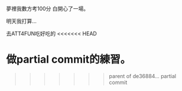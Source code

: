 夢裡我數方考100分
白開心了一場。

明天我打算...


去ATT4FUN吃好吃的
<<<<<<< HEAD


做partial commit的練習。
=======
>>>>>>> parent of de36884... partial commit
